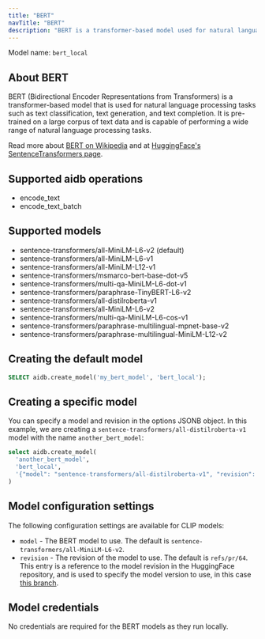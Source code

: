 ```yaml
---
title: "BERT"
navTitle: "BERT"
description: "BERT is a transformer-based model used for natural language processing tasks such as text classification, text generation, and text completion."
---
```


Model name: `bert_local`

## About BERT

BERT (Bidirectional Encoder Representations from Transformers) is a transformer-based model that is used for natural language processing tasks such as text classification, text generation, and text completion. It is pre-trained on a large corpus of text data and is capable of performing a wide range of natural language processing tasks.

Read more about [BERT on Wikipedia](https://en.wikipedia.org/wiki/BERT_(language_model)) and at [HuggingFace's SentenceTransformers page](https://huggingface.co/sentence-transformers).

## Supported aidb operations

* encode_text
* encode_text_batch

## Supported models

* sentence-transformers/all-MiniLM-L6-v2 (default)
* sentence-transformers/all-MiniLM-L6-v1
* sentence-transformers/all-MiniLM-L12-v1
* sentence-transformers/msmarco-bert-base-dot-v5
* sentence-transformers/multi-qa-MiniLM-L6-dot-v1
* sentence-transformers/paraphrase-TinyBERT-L6-v2
* sentence-transformers/all-distilroberta-v1
* sentence-transformers/all-MiniLM-L6-v2
* sentence-transformers/multi-qa-MiniLM-L6-cos-v1
* sentence-transformers/paraphrase-multilingual-mpnet-base-v2
* sentence-transformers/paraphrase-multilingual-MiniLM-L12-v2

## Creating the default model

```sql
SELECT aidb.create_model('my_bert_model', 'bert_local');
```

## Creating a specific model

You can specify a model and revision in the options JSONB object. In this example, we are creating a `sentence-transformers/all-distilroberta-v1` model with the name `another_bert_model`:

```sql
select aidb.create_model(
  'another_bert_model',
  'bert_local',
  '{"model": "sentence-transformers/all-distilroberta-v1", "revision": "main"}'::JSONB 
)
```

## Model configuration settings

The following configuration settings are available for CLIP models:

* `model` - The BERT model to use. The default is `sentence-transformers/all-MiniLM-L6-v2`.
* `revision` - The revision of the model to use. The default is `refs/pr/64`. This entry is a reference to the model revision in the HuggingFace repository, and is used to specify the model version to use, in this case [this branch](https://huggingface.co/sentence-transformers/all-MiniLM-L6-v2/tree/refs%2Fpr%2F64).

## Model credentials

No credentials are required for the BERT models as they run locally.
